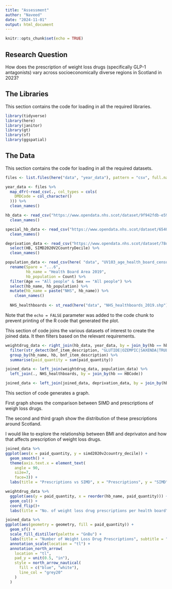 ```yaml
---
title: "Assessment"
author: "Naveed"
date: "2024-11-01"
output: html_document
---
```


```r
knitr::opts_chunk$set(echo = TRUE)
```

## Research Question

How does the prescription of weight loss drugs (specifically GLP-1 antagonists) vary across socioeconomically diverse regions in Scotland in 2023?


## The Libraries

This section contains the code for loading in all the required libraries. 

```r
library(tidyverse)
library(here)
library(janitor)
library(gt)
library(sf)
library(ggspatial)
```

## The Data

This section contains the code for loading in all the required datasets. 

```r
files <- list.files(here("data", "year_data"), pattern = "csv", full.names = TRUE)

year_data <- files %>%
  map_dfr(~read_csv(., col_types = cols(
    DMDCode = col_character()
  ))) %>%
  clean_names()

hb_data <- read_csv("https://www.opendata.nhs.scot/dataset/9f942fdb-e59e-44f5-b534-d6e17229cc7b/resource/652ff726-e676-4a20-abda-435b98dd7bdc/download/hb14_hb19.csv") %>% 
  clean_names()

special_hb_data <- read_csv("https://www.opendata.nhs.scot/dataset/65402d20-f0f1-4cee-a4f9-a960ca560444/resource/0450a5a2-f600-4569-a9ae-5d6317141899/download/special-health-boards_19022021.csv") %>% 
  clean_names()

deprivation_data <- read_csv("https://www.opendata.nhs.scot/dataset/78d41fa9-1a62-4f7b-9edb-3e8522a93378/resource/acade396-8430-4b34-895a-b3e757fa346e/download/simd2020v2_22062020.csv") %>% 
  select(HB, SIMD2020V2CountryDecile) %>% 
  clean_names()

population_data <- read_csv(here( "data", "UV103_age_health_board_census.csv"), skip = 10) %>% 
  rename(Spare = "...6",
         hb_name = "Health Board Area 2019",
         hb_population = Count) %>% 
  filter(Age == "All people" & Sex == "All people") %>% 
  select(hb_name, hb_population) %>% 
  mutate(hb_name = paste("NHS", hb_name)) %>% 
    clean_names()
  
  NHS_healthboards <- st_read(here("data", "NHS_healthboards_2019.shp"))
```

Note that the `echo = FALSE` parameter was added to the code chunk to prevent printing of the R code that generated the plot.

This section of code joins the various datasets of interest to create the joined data.
It then filters based on the relevant requirements.  
```r
weightdrug_data <- right_join(hb_data, year_data, by = join_by(hb == hbt)) %>% 
  filter(str_detect(bnf_item_description, "GLUTIDE|OZEMPIC|SAXENDA|TRULICITY")) %>% 
  group_by(hb_name, hb, bnf_item_description) %>% 
  summarise(paid_quantity = sum(paid_quantity))

joined_data <- left_join(weightdrug_data, population_data) %>%
  left_join(., NHS_healthboards, by = join_by(hb == HBCode))

joined_data <- left_join(joined_data, deprivation_data, by = join_by(hb == hb))
```

This section of code generates a graph.

First graph shows the comparison between SIMD and prescriptions of weigh loss drugs.

The second and third graph show the distribution of these prescriptions around Scotland.

I would like to explore the relationship between BMI and deprivaton and how that affects prescription of weight loss drugs.


```r
joined_data %>% 
ggplot(aes(x = paid_quantity, y = simd2020v2country_decile)) +
  geom_smooth() +
  theme(axis.text.x = element_text( 
    angle = 90,
    size=7, 
    face=3)) +
  labs(title = "Prescriptions vs SIMD", x = "Prescriptions", y = "SIMD")

weightdrug_data %>% 
  ggplot(aes(y = paid_quantity, x = reorder(hb_name, paid_quantity))) +
  geom_col() +
  coord_flip()+
  labs(title = "No. of weight loss drug prescriptions per health board", x = "Health Board Name", y = "Weight Loss Drugs Prescriptions per person")

joined_data %>% 
ggplot(aes(geometry = geometry, fill = paid_quantity)) +
  geom_sf() +
  scale_fill_distiller(palette = "GnBu") +
  labs(title = "Number of Weight Loss Drug Prescriptions", subtitle = "In Scotland", fill = "Total No. of Prescriptions") +  
  annotation_scale(location = "tl") +
  annotation_north_arrow(
    location = "tl",    
    pad_y = unit(0.5, "in"),    
    style = north_arrow_nautical(
      fill = c("blue", "white"),      
      line_col = "grey20"
    ) 
  )
```

